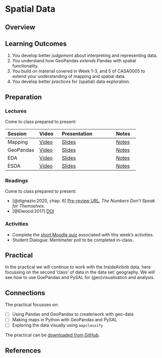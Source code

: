 # Spatial Data

## Overview

::: {.callout-important}
## Learning Outcomes

1. You develop better *judgement* about interpreting and representing data.
2. You understand how GeoPandas *extends* Pandas with spatial functionality.
3. You build on material covered in Week 1-3, and 5 of CASA0005 to extend your understanding of mapping and spatial data.
4. You develop better *practices* for (spatial) data exploration.
::: 

## Preparation 

### Lectures

Come to class prepared to present:

| Session | Video | Presentation | Notes |
| :------ | :---- | :----------- | :---- |
| Mapping | [Video](https://web.microsoftstream.com/video/74559a29-4214-4f79-8d41-06293ba1bade) | [Slides](../lectures/6.1-Mapping.qmd) | [Notes]() |
| GeoPandas | [Video](https://web.microsoftstream.com/video/b79dab45-1390-40e9-b97b-ffd3c63e55d6) | [Slides](../lectures/6.2-Geopandas.qmd) | [Notes]() |
| EDA | [Video](https://web.microsoftstream.com/video/bf4b47c4-2bbc-4989-a11c-cc3be529cef1) |[Slides](../lectures/6.3-EDA.qmd) | [Notes]() |
| ESDA | [Video](https://web.microsoftstream.com/video/5c0a28b2-eb42-4ace-baed-a0fa9131aa4a) | [Slides](../lectures/6.4-ESDA.qmd) | [Notes]() |

### Readings

Come to class prepared to present:

- [@dignazio:2020, chap. 6] [Pre-review URL](https://bookbook.pubpub.org/pub/6ui5n4vo), *The Numbers Don't Speak for Themselves*. 
- [@Elwood:2017] [DOI](https://doi.org/10.1080/13658816.2017.1334892)

### Activities

- Complete the [short Moodle quiz](https://moodle.ucl.ac.uk/mod/quiz/view.php?id=2532856) associated with this week's activities.
- Student Dialogue: Mentimeter poll to be completed in-class.

## Practical

In the practical we will continue to work with the InsideAirbnb data, here focussing on the second 'class' of data in the data set: geography. We will see how to use GoePandas and PySAL for (geo)visualisation and analysis.

::: {.callout-tip}
## Connections

The practical focusses on:

- [ ] Using Pandas and GeoPandas to create/work with geo-data
- [ ] Making maps in Python with GeoPandas and PySAL
- [ ] Exploring the data visually using `mapclassify`

:::

The practical can be [downloaded from GitHub](https://github.com/jreades/fsds/blob/master/practicals/Practical-06-Spatial_Data.ipynb).

## References 
